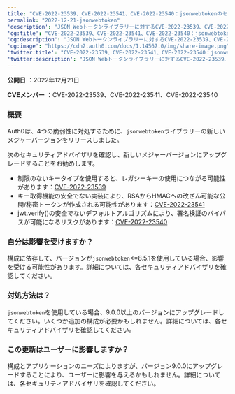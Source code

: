 ```yaml
---
title: "CVE-2022-23539、CVE-2022-23541、CVE-2022-23540：jsonwebtokenのセキュリティ更新"
permalink: "2022-12-21-jsonwebtoken"
'description': "JSON Webトークンライブラリーに対するCVE-2022-23539、CVE-2022-23541、CVE-2022-23540のセキュリティ更新について説明します。"
'og:title': "CVE-2022-23539、CVE-2022-23541、CVE-2022-23540：jsonwebtokenのセキュリティ更新"
'og:description': "JSON Webトークンライブラリーに対するCVE-2022-23539、CVE-2022-23541、CVE-2022-23540のセキュリティ更新について説明します。"
'og:image': "https://cdn2.auth0.com/docs/1.14567.0/img/share-image.png"
'twitter:title': "CVE-2022-23539、CVE-2022-23541、CVE-2022-23540：jsonwebtokenのセキュリティ更新"
'twitter:description': "JSON Webトークンライブラリーに対するCVE-2022-23539、CVE-2022-23541、CVE-2022-23540のセキュリティ更新について説明します。"
---
```


**公開日** ：2022年12月21日

**CVEメンバー** ：CVE-2022-23539、CVE-2022-23541、CVE-2022-23540

### 概要

Auth0は、4つの脆弱性に対処するために、`jsonwebtoken`ライブラリーの新しいメジャーバージョンをリリースしました。

次のセキュリティアドバイザリを確認し、新しいメジャーバージョンにアップグレードすることをお勧めします。

* 制限のないキータイプを使用すると、レガシーキーの使用につながる可能性があります：[CVE-2022-23539](https://github.com/auth0/node-jsonwebtoken/security/advisories/GHSA-8cf7-32gw-wr33)
* キー取得機能の安全でない実装により、RSAからHMACへの改ざん可能な公開/秘密トークンが作成される可能性があります：[CVE-2022-23541](https://github.com/auth0/node-jsonwebtoken/security/advisories/GHSA-hjrf-2m68-5959)
* <Tooltip data-tooltip-id="react-containers-DefinitionTooltip-0" href="/docs/ja-jp/glossary?term=json-web-token" tip="JSON Web Token（JWT）: 二者間のクレームを安全に表現するために使用される標準IDトークン形式（および多くの場合、アクセストークン形式）。" cta="用語集の表示">jwt</Tooltip>.verify()の安全でないデフォルトアルゴリズムにより、署名検証のバイパスが可能になるリスクがあります：[CVE-2022-23540](https://github.com/auth0/node-jsonwebtoken/security/advisories/GHSA-qwph-4952-7xr6)

### 自分は影響を受けますか？

構成に依存して、バージョンが`jsonwebtoken`\<=8.5.1を使用している場合、影響を受ける可能性があります。詳細については、各セキュリティアドバイザリを確認してください。

### 対処方法は？

`jsonwebtoken`を使用している場合、9.0.0以上のバージョンにアップグレードしてください。いくつか追加の構成が必要かもしれません。詳細については、各セキュリティアドバイザリを確認してください。

### この更新はユーザーに影響しますか？

構成とアプリケーションのニーズによりますが、バージョン9.0.0にアップグレードすることにより、ユーザーに影響を与えるかもしれません。詳細については、各セキュリティアドバイザリを確認してください。